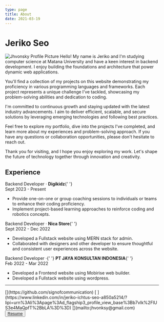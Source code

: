 ```yaml
---
type: page
title: About
date: 2021-03-19
---
```


# Jeriko Seo

![Jhvonsky Profile Picture](https://media.licdn.com/dms/image/D5603AQF1b7EQIpYfBQ/profile-displayphoto-shrink_400_400/0/1692098913084?e=1725494400&v=beta&t=w27qvy4_99vGPNHwYsqzxn9mt17gF45CvC9DHJHNv_s 'Profile Picture')
Hello! My name is Jeriko and I'm studying computer science at Matana University and have a keen interest in backend development. I enjoy building the foundations and architecture that power dynamic web applications.

You'll find a collection of my projects on this website demonstrating my proficiency in various programming languages and frameworks. Each project represents a unique challenge I've tackled, showcasing my problem-solving abilities and dedication to coding.

I'm committed to continuous growth and staying updated with the latest industry advancements. I aim to deliver efficient, scalable, and secure solutions by leveraging emerging technologies and following best practices.

Feel free to explore my portfolio, dive into the projects I've completed, and learn more about my experiences and problem-solving approach. If you have any questions or collaboration opportunities, please don't hesitate to reach out.

Thank you for visiting, and I hope you enjoy exploring my work. Let's shape the future of technology together through innovation and creativity.

## Experience

<div>
  <div className="exp">
    <div>
      Backend Developer · <b className="company-name">Digikidz</b>{' '}
    </div>
    <span className="range">Sept 2023 - Present</span>
  </div>
  <ul>
    <li>
      Provide one-on-one or group coaching sessions to individuals or teams to
      enhance their coding proficiency.
    </li>
    <li>
      Implement project-based learning approaches to reinforce coding and
      robotics concepts.
    </li>
  </ul>
</div>

<div className="straight-line"></div>

<div>
  <div className="exp">
    <div>
      Backend Developer · <b className="company-name">Nica Store</b>{' '}
    </div>
    <span className="range">Sept 2022 - Dec 2022</span>
  </div>
  <ul>
    <li>Developed a Fullstack website using MERN stack for admin.</li>
    <li>
      Collaborated with designers and other developer to ensure thoughtful and
      consistent user experiences across the website.
    </li>
  </ul>
</div>

<div className="straight-line"></div>

<div>
  <div className="exp" id="exp-2">
    <div>
      Backend Developer ·{' '}
      <b className="company-name">PT JAYA KONSULTAN INDONESIA</b>{' '}
    </div>
    <span className="range" id="range-2">
      Feb 2022 - Mar 2022
    </span>
  </div>
  <ul>
    <li>Developed a Frontend website using Mobirise web builder.</li>
    <li>Developed a Fullstack website using wordpress.</li>
  </ul>
</div>

---

<div className="social">
  <span>
    [<i className="fa-brands fa-github"></i>](https://github.com/signofcommunication)
  </span>
  <span>
    [<i className="fa-brands fa-linkedin"></i>
    ](https://www.linkedin.com/in/jeriko-ichtus-seo-a850a5214/?lipi=urn%3Ali%3Apage%3Ad_flagship3_profile_view_base%3Bb7vIk%2FlUS3e4MaQpfT%2BbLA%3D%3D)
  </span>
  <span>
    [<i className="fa-regular fa-envelope"></i>](mailto:jhvonksy@gmail.com)
  </span>
</div>
<button className="cv">
  <a href="/images/JERIKO ICHTUS SEO.pdf" download>
    Resume
  </a>
</button>
